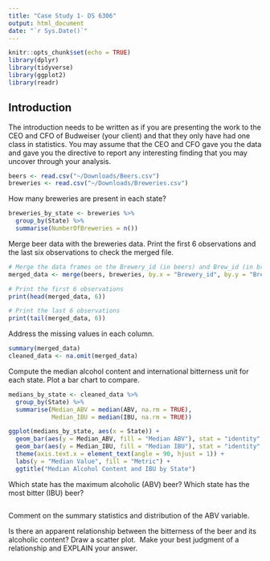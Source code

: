 ```yaml
---
title: "Case Study 1- DS 6306"
output: html_document
date: "`r Sys.Date()`"
---
```


```r
knitr::opts_chunk$set(echo = TRUE)
library(dplyr)
library(tidyverse)
library(ggplot2)
library(readr)

```

## Introduction 

The introduction needs to be written as if you are presenting the work to the CEO and CFO of Budweiser (your client) and that they only have had one class in statistics. You may assume that the CEO and CFO gave you the data and gave you the directive to report any interesting finding that you may uncover through your analysis.

```r
beers <- read.csv("~/Downloads/Beers.csv")
breweries <- read.csv("~/Downloads/Breweries.csv")
```


How many breweries are present in each state?

```r
breweries_by_state <- breweries %>%
  group_by(State) %>%
  summarise(NumberOfBreweries = n())
```

Merge beer data with the breweries data. Print the first 6 observations and the last six observations to check the merged file.

```r
# Merge the data frames on the Brewery_id (in beers) and Brew_id (in breweries)
merged_data <- merge(beers, breweries, by.x = "Brewery_id", by.y = "Brew_ID")

# Print the first 6 observations
print(head(merged_data, 6))

# Print the last 6 observations
print(tail(merged_data, 6))
```

Address the missing values in each column.

```r
summary(merged_data)
cleaned_data <- na.omit(merged_data)

```

Compute the median alcohol content and international bitterness unit for each state. Plot a bar chart to compare.

```r
medians_by_state <- cleaned_data %>%
  group_by(State) %>%
  summarise(Median_ABV = median(ABV, na.rm = TRUE),
            Median_IBU = median(IBU, na.rm = TRUE))

ggplot(medians_by_state, aes(x = State)) +
  geom_bar(aes(y = Median_ABV, fill = "Median ABV"), stat = "identity", position = "dodge") +
  geom_bar(aes(y = Median_IBU, fill = "Median IBU"), stat = "identity", position = "dodge") +
  theme(axis.text.x = element_text(angle = 90, hjust = 1)) +
  labs(y = "Median Value", fill = "Metric") +
  ggtitle("Median Alcohol Content and IBU by State")
```

Which state has the maximum alcoholic (ABV) beer? Which state has the most bitter (IBU) beer?

```r

```

Comment on the summary statistics and distribution of the ABV variable.

Is there an apparent relationship between the bitterness of the beer and its alcoholic content? Draw a scatter plot.  Make your best judgment of a relationship and EXPLAIN your answer.

```r

```

